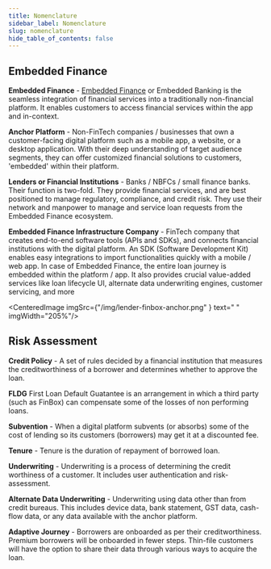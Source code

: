 ```yaml
---
title: Nomenclature
sidebar_label: Nomenclature
slug: nomenclature
hide_table_of_contents: false
---
```



## Embedded Finance


**Embedded Finance** - [Embedded Finance](https://finbox.in/blog/what-is-embedded-finance-and-how-it-will-change-fintech-in-india/) or Embedded Banking is the seamless integration of financial services into a traditionally non-financial platform. 
It enables customers to access financial services within the app and in-context. 


**Anchor Platform** - Non-FinTech companies / businesses that own a customer-facing digital platform such as a mobile app, a website, or a desktop application. With their deep understanding of target audience segments, they can offer customized financial solutions to customers, 'embedded' within their platform.

**Lenders or Financial Institutions** - Banks / NBFCs / small finance banks. Their function is two-fold. They provide financial services, and are best positioned to manage regulatory, compliance, and credit risk. They use their network and manpower to manage and service loan requests from the Embedded Finance ecosystem.

**Embedded Finance Infrastructure Company** - FinTech company that creates end-to-end software tools (APIs and SDKs), and connects financial institutions with the digital platform. An SDK (Software Development Kit) enables easy integrations to import functionalities quickly with a mobile / web app. In case of Embedded Finance, the entire loan journey is embedded within the platform / app. It also provides crucial value-added services like loan lifecycle UI, alternate data underwriting engines, customer servicing, and more


<CenteredImage  imgSrc={"/img/lender-finbox-anchor.png" } text=" " imgWidth="205%"/>

## Risk Assessment 


**Credit Policy** - A set of rules decided by a financial institution that measures the creditworthiness of a borrower and determines whether to approve the loan. 

**FLDG** First Loan Default Guatantee is an arrangement in which a third party (such as FinBox) can compensate some of the losses of non performing loans.

**Subvention** - When a digital platform subvents (or absorbs) some of the cost of lending so its customers (borrowers) may get it at a discounted fee.

**Tenure** - Tenure is the duration of repayment of borrowed loan.

**Underwriting** - Underwriting is a process of determining the credit worthiness of a customer. It includes user authentication and risk-assessment.

**Alternate Data Underwriting** -  Underwriting using data other than from credit bureaus. This includes device data, bank statement, GST data, cash-flow data, or any data available with the anchor platform.

**Adaptive Journey** - Borrowers are onboarded as per their creditworthiness. Premium borrowers will be onboarded in fewer steps. Thin-file customers will have the option to share their data through various ways to acquire the loan.
